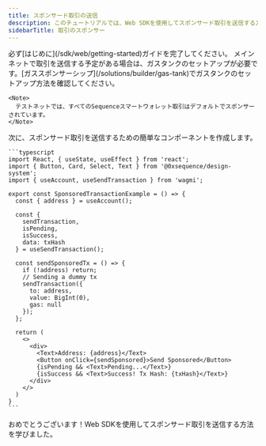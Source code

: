 ```yaml
---
title: スポンサード取引の送信
description: このチュートリアルでは、Web SDKを使用してスポンサード取引を送信する方法を学びます。
sidebarTitle: 取引のスポンサー
---
```


<Steps>
  <Step title="Setup Web SDK">
    必ず[はじめに](/sdk/web/getting-started)ガイドを完了してください。
  </Step>

  <Step title="Setup your Gas Tank (for Mainnet only)">
    メインネットで取引を送信する予定がある場合は、ガスタンクのセットアップが必要です。[ガススポンサーシップ](/solutions/builder/gas-tank)でガスタンクのセットアップ方法を確認してください。

    <Note>
      テストネットでは、すべてのSequenceスマートウォレット取引はデフォルトでスポンサーされています。
    </Note>
  </Step>

  <Step title="Send a sponsored transaction">
    次に、スポンサード取引を送信するための簡単なコンポーネントを作成します。

    ```typescript
    import React, { useState, useEffect } from 'react';
    import { Button, Card, Select, Text } from '@0xsequence/design-system';
    import { useAccount, useSendTransaction } from 'wagmi';

    export const SponsoredTransactionExample = () => {
      const { address } = useAccount();

      const {
        sendTransaction,
        isPending,
        isSuccess,
        data: txHash
      } = useSendTransaction();

      const sendSponsoredTx = () => {
        if (!address) return;
        // Sending a dummy tx
        sendTransaction({
          to: address,
          value: BigInt(0),
          gas: null
        });
      };

      return (
        <>
          <div>
            <Text>Address: {address}</Text>
            <Button onClick={sendSponsored}>Send Sponsored</Button>
            {isPending && <Text>Pending...</Text>}
            {isSuccess && <Text>Success! Tx Hash: {txHash}</Text>}
          </div>
        </>
      )
    }
    ```
  </Step>
</Steps>

おめでとうございます！Web SDKを使用してスポンサード取引を送信する方法を学びました。

